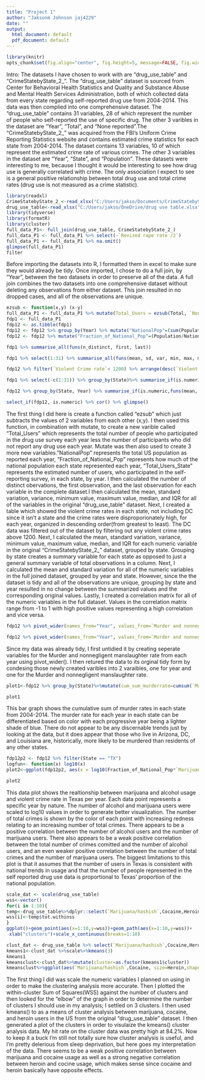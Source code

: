 ```yaml
---
title: "Project 1"
author: "Jaksonm Johnson jaj4229"
date: ""
output:
  html_document: default
  pdf_document: default
---
```


```r
library(knitr)
opts_chunk$set(fig.align="center", fig.height=5, message=FALSE, fig.width=8,tidy.opts=list(width.cutoff=60),tidy=TRUE)
```
Intro: The datasets I have chosen to work with are "drug_use_table" and "CrimeStatebyState_2_". The "drug_use_table" dataset is sourced from Center for Behavioral Health Statistics and Quality and Substance Abuse and Mental Health Services Administration, both of which collected data from every state regarding self-reported drug use from 2004-2014. This data was then complied into one comprehensive dataset. The "drug_use_table" contains 31 variables, 28 of which represent the number of people who self-reported the use of specific drug. The other 3 varibles in the dataset are "Year", "Total", and "None reported".The "CrimeStatebyState_2_" was acquired from the FBI's Uniform Crime Reporting Statistics website and contains estimated crime statistics for each state from 2004-2014. The dataset contains 13 variables, 10 of which represent the estimated crime rate of various crimes. The other 3 variables in the dataset are "Year", "State", and "Population". These datasets were interesting to me, because I thought it would be interesting to see how drug use is generally correlated with crime. The only association I expect to see is a general positive relationship between total drug use and total crime rates (drug use is not measured as a crime statistic).  
```R
library(readxl)
CrimeStatebyState_2_<-read_xlsx("C:/Users/jakso/Documents/CrimeStatebyState (2).xlsx")
drug_use_table<-read_xlsx("C:/Users/jakso/OneDrive/drug use table.xlsx")
library(tidyverse)
library(formatR)
library(cluster)
full_data_P1<- full_join(drug_use_table, CrimeStatebyState_2_)
full_data_P1 <- full_data_P1 %>% select(-`Revised rape rate /2`)
full_data_P1 <- full_data_P1 %>% na.omit()
glimpse(full_data_P1)
filter
```
Before importing the datasets into R, I formatted them in excel to make sure they would already be tidy. Once imported, I chose to do a full join, by "Year", between the two datasets in order to preserve all of the data. A full join combines the two datasets into one comprehensive dataset without deleting any observations from either dataset. This join resulted in no dropped cases, and all of the observations are unique.
```R
ezsub <- function(x,y) (x-y)
full_data_P1 <- full_data_P1 %>% mutate(Total_Users = ezsub(Total, `None reported`))
fdp1 <- full_data_P1
fdp12 <- as.tibble(fdp1)
fdp12 <- fdp12 %>% group_by(Year) %>% mutate("NationalPop"=(sum(Population)))
fdp12 <- fdp12 %>% mutate("Fraction_of_National_Pop"=(Population/NationalPop)) %>% mutate("Total_Users_State" = (Fraction_of_National_Pop*`Total_Users`))
```
```R
fdp1 %>% summarise_all(funs(n_distinct, first, last))
```
```R
fdp1 %>% select(1:31) %>% summarise_all(funs(mean, sd, var, min, max, median, IQR))
```
```R
fdp12 %>% filter(`Violent Crime rate`< 1200) %>% arrange(desc(`Violent Crime rate`)) %>% select(`Violent Crime rate`, State, Year)
```
```R
fdp1 %>% select(-c(1:31)) %>% group_by(State)%>% summarise_if(is.numeric, funs(mean, var, min, max, sd, median, IQR))
```
```R
fdp12 %>% group_by(State, Year) %>% summarise_if(is.numeric,funs(mean, sd))
```
```R
select_if(fdp12, is.numeric) %>% cor() %>% glimpse()
```
The first thing I did here is create a function called "ezsub" which just subtracts the values of 2 variables from each other (x,y). I then used this function, in combination with mutate, to create a new varible called "Total_Users" which represents the total number of people who participated in the drug use survey each year less the number of participants who did not report any drug use each year. Mutate was then also used to create 3 more new variables."NationalPop" represents the total US population as reported each year, "Fraction_of_National_Pop" represents how much of the national population each state represented each year, "Total_Users_State" represents the estimated number of users, who participated in the self-reporting survey, in each state, by year. I then calculated the number of distinct obervations, the first observation, and the last observation for each variable in the complete dataset.I then calculated the mean, standard variation, variance, minimum value, maximum value, median, and IQR for all of the variables in the original "drug_use_table" dataset. Next, I created a table which showed the violent crime rates in each state, not including DC since it isn't a state and the crime rates were disproporionately high, for each year, organized in descending order(from greatest to least). The DC data was filtered out of the dataset by filtering out any violent crime rates above 1200. Next, I calculated the mean, standard variation, variance, minimum value, maximum value, median, and IQR for each numeric variable in the original "CrimeStatebyState_2_" dataset, grouped by state. Grouping by state creates a summary variable for each state as opposed to just a general summary variable of total observations in a column. Next, I calculated the mean and standard variation for all of the numeric variables in the full joined dataset, grouped by year and state. However, since the the dataset is tidy and all of the observations are unique, grouping by state and year resulted in no change between the summarized values and the corresponding original values. Lastly, I created a correlation matrix for all of the numeric variables in the full dataset. Values in the correlation matrix range from -1 to 1 with high positive values representing a high correlation and vice versa. 
```R
fdp12 %>% pivot_wider(names_from="Year", values_from=`Murder and nonnegligent manslaughter rate`)
```
```R

fdp12 %>% pivot_wider(names_from="Year", values_from=`Murder and nonnegligent manslaughter rate`) %>% pivot_longer(c("2004","2005","2006","2007","2008","2009","2010","2011","2012","2013","2014"), names_to="Year", values_to="Murder and nonnegligent manslaughter rate") %>% na.omit()
```
Since my data was already tidy, I first untidied it by creating seperate variables for the Murder and nonnegligent manslaughter rate from each year using pivot_wider(). I then retured the data to its orginal tidy form by condesing those newly created varibles into 2 varaibles, one for year and one for the Murder and nonnegligent manslaughter rate.
```R
plot1<-fdp12 %>% group_by(State)%>%mutate(cum_sum_murderrate=cumsum(`Murder and nonnegligent manslaughter rate`))%>% ggplot(aes(x = State,y = cum_sum_murderrate, fill=Year))+ geom_bar(stat = "identity") + theme(text = element_text(size=8), axis.text.x = element_text(angle=90, hjust=1, vjust = 0.25)) + ggtitle("Where Am I Most Likely To Be Murderd?") + ylab("Cumulative Sum of Murder Rates Over Time")

plot1
```
This bar graph shows the cumulative sum of murder rates in each state from 2004-2014. The murder rate for each year in each state can be differentiated based on color with each progressive year being a lighter shade of blue. There do not appear to be any discernable trends just by looking at the data, but it does appear that those who live in Arizona, DC, and Louisiana are, historically, more likely to be murdered than residents of any other states. 
```R
fdp12p2 <- fdp12 %>% filter(State == "TX")
logfun<- function(x) log10(x)
plot2<-ggplot(fdp12p2, aes(x = log10(Fraction_of_National_Pop*`Marijuana/hashish`), y = (Fraction_of_National_Pop*`Alcohol`)))+ geom_point(stat="summary", fun.y= "logfun", size=4,aes(color=((`Violent Crime rate`/100000*Population) + (`Property crime rate`/100000*Population)))) + ggtitle("How Weed and Alcohol Affect Crime in Texas(Scaled)") + ylab("Number of Drinkers") + xlab("Number of Weed Smokers") + labs(color = "Total Crimes") + scale_color_gradient(low="yellow", high="red") + scale_y_continuous(breaks = c(4.700, 4.725, 4.750, 4.775, 4.800, 4.8250, 4.8500)) + theme(legend.text = element_text(angle=45, hjust=1), legend.position = "bottom")

plot2
```
This data plot shows the realtionship between marijuana and alcohol usage and violent crime rate in Texas per year. Each data point represents a specific year by nature. The number of alcohol and marijuana users were scaled to log10 values in order to generate better visualization. The number of total crimes is shown by the color of each point with increasing redness relating to an increasing number of total crimes. There appears to be a positive correlation between the number of alcohol users and the number of marijuana users. There also appears to be a weak positive correlation between the total number of crimes comitted and the number of alcohol users, and an even weaker positive correlation between the number of total crimes and the number of marijuana users. The biggest limitations to this plot is that it assumes that the number of users in Texas is consistent with national trends in usage and that the number of people represented in the self reported drug use data is proportional to Texas' proportion of the national population.
```R
scale_dat <- scale(drug_use_table)
wss<-vector()
for(i in 1:10){
temp<-drug_use_table%>%dplyr::select(`Marijuana/hashish`,Cocaine,Heroin)%>%kmeans(.,i)
wss[i]<-temp$tot.withinss
}
ggplot()+geom_point(aes(x=1:10,y=wss))+geom_path(aes(x=1:10,y=wss))+
 xlab("clusters")+scale_x_continuous(breaks=1:10)
```
```R
clust_dat <- drug_use_table %>% select(`Marijuana/hashish`,Cocaine,Heroin)
kmeans1<-clust_dat %>%scale%>%kmeans(3)
kmeans1
kmeansclust<-clust_dat%>%mutate(cluster=as.factor(kmeans1$cluster))
kmeansclust%>%ggplot(aes(`Marijuana/hashish`,Cocaine, size=Heroin,shape=cluster))+geom_point()
```
The first thing I did was scale the numeric variables I planned on using in order to make the clustering analysis more accurate. Then I  plotted the within-cluster Sum of Squares(WSS) against the number of clusters and then looked for the "elbow" of the graph in order to determine the number of clusters I should use in my analysis; I settled on 3 clusters. I then used kmeans() to as a means of cluster analysis between marijuana, cocaine, and heroin users in the US from the original "drug_use_table" dataset. I then generated a plot of the clusters in order to visulaize the kmeans() cluster analysis data. My hit rate on the cluster data was pretty high at 84.2%. Now to keep it a buck I'm still not totally sure how cluster analysis is useful, and I'm pretty delerious from sleep deprivation, but here goes my interpretation of the data. There seems to be a weak positive correlation between marijuana and cocaine usage as well as a strong negative correlation between heroin and cocine usage, which makes sense since cocaine and heroin basically have opposite effects.